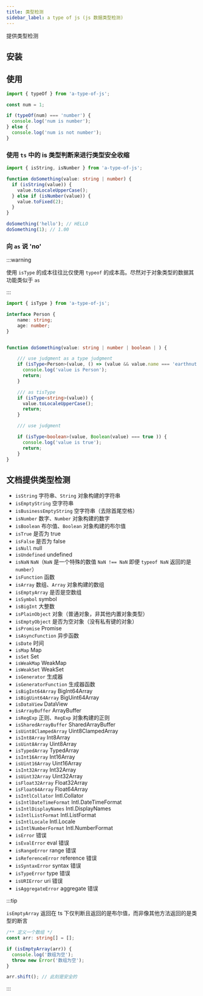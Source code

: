 ```yaml
---
title: 类型检测
sidebar_label: a type of js (js 数据类型检测)
---
```


<PackageInfo packageName="a-type-of-js" />

提供类型检测

## 安装

<InstallInfo name="a-type-of-js" />

## 使用

```ts
import { typeOf } from 'a-type-of-js';

const num = 1;

if (typeOf(num) === 'number') {
  console.log('num is number');
} else {
  console.log('num is not number');
}
```

### 使用 `ts` 中的 is 类型判断来进行类型安全收缩

```ts
import { isString, isNumber } from 'a-type-of-js';

function doSomething(value: string | number) {
  if (isString(value)) {
    value.toLocaleUpperCase();
  } else if (isNumber(value)) {
    value.toFixed(2);
  }
}

doSomething('hello'); // HELLO
doSomething(1); // 1.00
```

### 向 `as` 说 'no'

:::warning

使用 `isType` 的成本往往比仅使用 `typeof` 的成本高。尽然对于对象类型的数据其功能类似于 `as`

:::

```ts
import { isType } from 'a-type-of-js';

interface Person {
    name: string;
    age: number;
}


function doSomething(value: string | number | boolean | ) {

    /// use judgment as a type judgment
    if (isType<Person>(value, () => (value && value.name === 'earthnut' && value.age === 18))) {
      console.log('value is Person');
      return;
    }

    /// as tisType
    if (isType<string>(value)) {
      value.toLocaleUpperCase();
      return;
    }

    /// use judgment

    if (isType<boolean>(value, Boolean(value) === true )) {
      console.log('value is true');
      return;
    }
}
```

## 文档提供类型检测

- `isString` 字符串、`String` 对象构建的字符串
- `isEmptyString` 空字符串
- `isBusinessEmptyString` 空字符串（去除首尾空格）
- `isNumber` 数字、`Number` 对象构建的数字
- `isBoolean` 布尔值、`Boolean` 对象构建的布尔值
- `isTrue` 是否为 true
- `isFalse` 是否为 false
- `isNull` null
- `isUndefined` undefined
- `isNaN` `NaN`（`NaN` 是一个特殊的数值 `NaN !== NaN` 即便 `typeof NaN` 返回的是 `number`）
- `isFunction` 函数
- `isArray` 数组、`Array` 对象构建的数组
- `isEmptyArray` 是否是空数组
- `isSymbol` symbol
- `isBigInt` 大整数
- `isPlainObject` 对象（普通对象，非其他内置对象类型）
- `isEmptyObject` 是否为空对象（没有私有键的对象）
- `isPromise` Promise
- `isAsyncFunction` 异步函数
- `isDate` 时间
- `isMap` Map
- `isSet` Set
- `isWeakMap` WeakMap
- `isWeakSet` WeakSet
- `isGenerator` 生成器
- `isGeneratorFunction` 生成器函数
- `isBigInt64Array` BigInt64Array
- `isBigUint64Array` BigUint64Array
- `isDataView` DataView
- `isArrayBuffer` ArrayBuffer
- `isRegExp` 正则、`RegExp` 对象构建的正则
- `isSharedArrayBuffer` SharedArrayBuffer
- `isUint8ClampedArray` Uint8ClampedArray
- `isInt8Array` Int8Array
- `isUint8Array` Uint8Array
- `isTypedArray` TypedArray
- `isInt16Array` Int16Array
- `isUint16Array` Uint16Array
- `isInt32Array` Int32Array
- `isUint32Array` Uint32Array
- `isFloat32Array` Float32Array
- `isFloat64Array` Float64Array
- `isIntlCollator` Intl.Collator
- `isIntlDateTimeFormat` Intl.DateTimeFormat
- `isIntlDisplayNames` Intl.DisplayNames
- `isIntlListFormat` Intl.ListFormat
- `isIntlLocale` Intl.Locale
- `isIntlNumberFormat` Intl.NumberFormat
- `isError` 错误
- `isEvalError` eval 错误
- `isRangeError` range 错误
- `isReferenceError` reference 错误
- `isSyntaxError` syntax 错误
- `isTypeError` type 错误
- `isURIError` uri 错误
- `isAggregateError` aggregate 错误

:::tip

`isEmptyArray` 返回在 ts 下仅判断且返回的是布尔值，而非像其他方法返回的是类型的断言

```ts
/** 定义一个数组 */
const arr: string[] = [];

if (isEmptyArray(arr)) {
  console.log('数组为空');
  throw new Error('数组为空');
}

arr.shift(); // 此刻是安全的
```

:::
